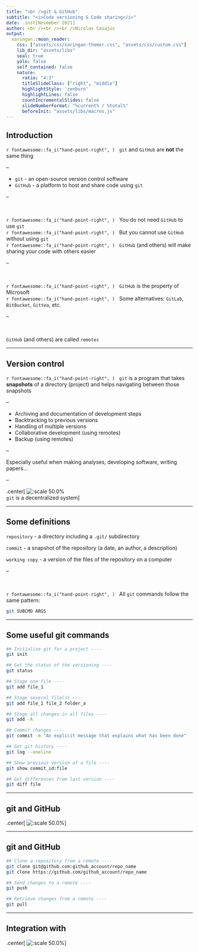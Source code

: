 ```yaml
---
title: "<br />git & GitHub"
subtitle: "<i>Code versioning & Code sharing</i>"
date: .inst[November 2021]
author: <br /><br /><br />Nicolas Casajus
output:
  xaringan::moon_reader:
    css: ["assets/css/xaringan-themer.css", "assets/css/custom.css"]
    lib_dir: "assets/libs"
    seal: true
    yolo: false
    self_contained: false
    nature:
      ratio: "4:3"
      titleSlideClass: ["right", "middle"]
      highlightStyle: 'zenburn'
      highlightLines: false
      countIncrementalSlides: false
      slideNumberFormat: "%current% / %total%"
      beforeInit: "assets/libs/macros.js"
---
```



## Introduction

`r fontawesome::fa_i("hand-point-right", )` &nbsp;
`git` and `GitHub` are **not** the same thing

--

- `git` - an open-source version control software
- `GitHub` - a platform to host and share code using `git`

--

<br />

`r fontawesome::fa_i("hand-point-right", )` &nbsp;
You do not need `GitHub` to use `git`
<br/>
`r fontawesome::fa_i("hand-point-right", )` &nbsp;
But you cannot use `GitHub` without using `git`
<br/>
`r fontawesome::fa_i("hand-point-right", )` &nbsp;
`GitHub` (and others) will make sharing your code with others easier

--

<br />

`r fontawesome::fa_i("hand-point-right", )` &nbsp;
`GitHub` is the property of Microsoft
<br/>
`r fontawesome::fa_i("hand-point-right", )` &nbsp;
Some alternatives: `GitLab`, `BitBucket`, `Gittea`, etc.

--

<br />

`GitHub` (and others) are called `remotes`


---

## Version control

`r fontawesome::fa_i("hand-point-right", )` &nbsp;
`git` is a program that takes **snapshots** of a directory (project) and
helps navigating between those snapshots

--

- Archiving and documentation of development steps
- Backtracking to previous versions
- Handling of multiple versions
- Collaborative development (using remotes)
- Backup (using remotes)

--

Especially useful when making analyses, developing software, writing papers...

--

.center[
![:scale 50.0%](assets/img/sys-decentralise.png)
<br/>
`git` is a decentralized system
]



---

## Some definitions


`repository` - a directory including a `.git/` subdirectory

`commit` - a snapshot of the repository (a date, an author, a description)

`working copy` - a version of the files of the repository on a computer

--

<br />

`r fontawesome::fa_i("hand-point-right", )` &nbsp;
All `git` commands follow the same pattern:

```sh
git SUBCMD ARGS
```


---

## Some useful git commands

```sh
## Initialize git for a project ----
git init

## Get the status of the versioning ----
git status

## Stage one file ----
git add file_1

## Stage several file(s) ----
git add file_1 file_2 folder_a

## Stage all changes in all files ----
git add -A

## Commit changes ----
git commit -m "An explicit message that explains what has been done"

## Get git history ----
git log --oneline

## Show previous version of a file ----
git show commit_id:file

## Get differences from last version ----
git diff file
```

---

## git and GitHub

.center[
![:scale 50.0%](assets/img/github.png)
]


---

## git and GitHub


```sh
## Clone a repository from a remote ----
git clone git@github.com:github_account/repo_name
git clone https://github.com/github_account/repo_name

## Send changes to a remote ----
git push

## Retrieve changes from a remote ----
git pull
```


---

## Integration with

.center[
![:scale 50.0%](assets/img/rstudio.png)
]
